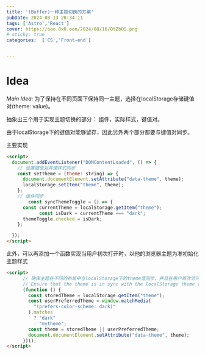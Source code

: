 ---
title: '(Buffer)一种主题切换的方案'
pubDate: 2024-08-13 20:34:11
tags: ['Astro','React']
cover: https://ooo.0x0.ooo/2024/08/16/OtZbOS.png
# sticky: true
categories:  ['CS','Front-end']


---

# Idea

*Main Idea*: 为了保持在不同页面下保持同一主题，选择在localStorage存储键值对(theme: value)。

抽象出三个用于实现主题切换的部分： 组件，实际样式，键值对。

由于localStorage下的键值对能够留存，因此另外两个部分都要与键值对同步。

主要实现
```html
<script>
  document.addEventListener("DOMContentLoaded", () => {
  	// 设置键值对并使样式同步
  	const setTheme = (theme: string) => {
      document.documentElement.setAttribute("data-theme", theme); 
      localStorage.setItem("theme", theme);
    };
    // 组件同步
        const syncThemeToggle = () => {
      const currentTheme = localStorage.getItem("theme");
            const isDark = currentTheme === "dark";
      themeToggle.checked = isDark;
    };

  });
</script>
```

此外，可以再添加一个函数实现当用户初次打开时，以他的浏览器主题为准初始化主题样式  
```html
<script>
      // 确保主题在不同的布局中与localStorage下的theme值同步，并且在用户首次访问的时候默认为当前用户的系统主题
      // Ensure that the theme is in sync with the localStorage theme value across different layouts and defaults to the current user's system theme on the first visit
      (function () {
        const storedTheme = localStorage.getItem("theme");
        const userPreferredTheme = window.matchMedia(
          "(prefers-color-scheme: dark)"
        ).matches
          ? "dark"
          : "mytheme";
        const theme = storedTheme || userPreferredTheme;
        document.documentElement.setAttribute("data-theme", theme);
      })();
</script>
```